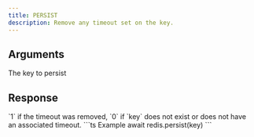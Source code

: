 ```yaml
---
title: PERSIST
description: Remove any timeout set on the key.
---
```



## Arguments

<ParamField body="key" type="string" required>
  The key to persist
</ParamField>

## Response

<ResponseField type="integer" required>
  `1` if the timeout was removed, `0` if `key` does not exist or does not have an associated timeout.
</ResponseField>

<RequestExample>
```ts Example
await redis.persist(key)
```
</RequestExample>
